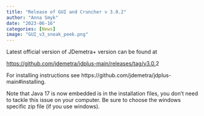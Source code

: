 ```yaml
---
title: "Release of GUI and Cruncher v 3.0.2"
author: "Anna Smyk"
date: "2023-06-16"
categories: [News]
image: "GUI_v3_sneak_peek.png"
---
```


Latest official version of JDemetra+ version can be found at

[https://github.com/jdemetra/jdplus-main/releases/tag/v3.0.](https://github.com/jdemetra/jdplus-main/releases/tag/v3.0.2)2

For installing instructions see https://github.com/jdemetra/jdplus-main#installing.

Note that Java 17 is now embedded is in the installation files, you don't need to tackle this issue on your computer. Be sure to choose the windows specific zip file (if you use windows).
